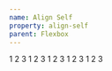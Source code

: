```yaml
---
name: Align Self
property: align-self
parent: Flexbox
---
```



<Grid minWidth="175px">
  <InfoBox caption="Auto" pattern="self-auto">
    <Box className="text-sm flex h-32 items-stretch bg-blue-100 p-1 rounded">
      <Box className="p-2 bg-blue-400 flex-1 flex items-center justify-center rounded-sm text-blue-100 m-1">
        1
      </Box>
      <Box className="self-auto p-2 bg-blue-600 flex-1 flex items-center justify-center rounded-sm text-blue-100 m-1">
        2
      </Box>
      <Box className="p-2 bg-blue-400 flex-1 flex items-center justify-center rounded-sm text-blue-100 m-1">
        3
      </Box>
    </Box>
  </InfoBox>
  <InfoBox caption="Start" pattern="self-start">
    <Box className="text-sm flex h-32 items-stretch bg-blue-100 p-1 rounded">
      <Box className="p-2 bg-blue-400 flex-1 flex items-center justify-center rounded-sm text-blue-100 m-1">
        1
      </Box>
      <Box className="self-start p-2 bg-blue-600 flex-1 flex items-center justify-center rounded-sm text-blue-100 m-1">
        2
      </Box>
      <Box className="p-2 bg-blue-400 flex-1 flex items-center justify-center rounded-sm text-blue-100 m-1">
        3
      </Box>
    </Box>
  </InfoBox>
  <InfoBox caption="Center" pattern="self-center">
    <Box className="text-sm flex h-32 items-stretch bg-blue-100 p-1 rounded">
      <Box className="p-2 bg-blue-400 flex-1 flex items-center justify-center rounded-sm text-blue-100 m-1">
        1
      </Box>
      <Box className="self-center p-2 bg-blue-600 flex-1 flex items-center justify-center rounded-sm text-blue-100 m-1">
        2
      </Box>
      <Box className="p-2 bg-blue-400 flex-1 flex items-center justify-center rounded-sm text-blue-100 m-1">
        3
      </Box>
    </Box>
  </InfoBox>
  <InfoBox caption="End" pattern="self-end">
    <Box className="text-sm flex h-32 items-stretch bg-blue-100 p-1 rounded">
      <Box className="p-2 bg-blue-400 flex-1 flex items-center justify-center rounded-sm text-blue-100 m-1">
        1
      </Box>
      <Box className="self-end p-2 bg-blue-600 flex-1 flex items-center justify-center rounded-sm text-blue-100 m-1">
        2
      </Box>
      <Box className="p-2 bg-blue-400 flex-1 flex items-center justify-center rounded-sm text-blue-100 m-1">
        3
      </Box>
    </Box>
  </InfoBox>
  <InfoBox caption="Stretch" pattern="self-stretch">
    <Box className="text-sm flex h-32 items-start bg-blue-100 p-1 rounded">
      <Box className="p-2 bg-blue-400 flex-1 flex items-center justify-center rounded-sm text-blue-100 m-1">
        1
      </Box>
      <Box className="self-stretch p-2 bg-blue-600 flex-1 flex items-center justify-center rounded-sm text-blue-100 m-1">
        2
      </Box>
      <Box className="p-2 bg-blue-400 flex-1 flex items-center justify-center rounded-sm text-blue-100 m-1">
        3
      </Box>
    </Box>
  </InfoBox>
</Grid>
